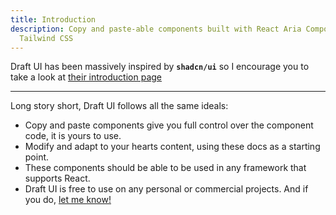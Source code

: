 ```yaml
---
title: Introduction
description: Copy and paste-able components built with React Aria Components and
  Tailwind CSS
---
```


Draft UI has been massively inspired by **`shadcn/ui`** so I encourage you to take a look at [their introduction page](https://ui.shadcn.com/docs)

---

Long story short, Draft UI follows all the same ideals:

- Copy and paste components give you full control over the component
  code, it is yours to use.
- Modify and adapt to your hearts content, using these docs as a
  starting point.
- These components should be able to be used in any framework that
  supports React.
- Draft UI is free to use on any personal or commercial projects.
  And if you do, [let me know!](https://twitter.com/draft__ui)
